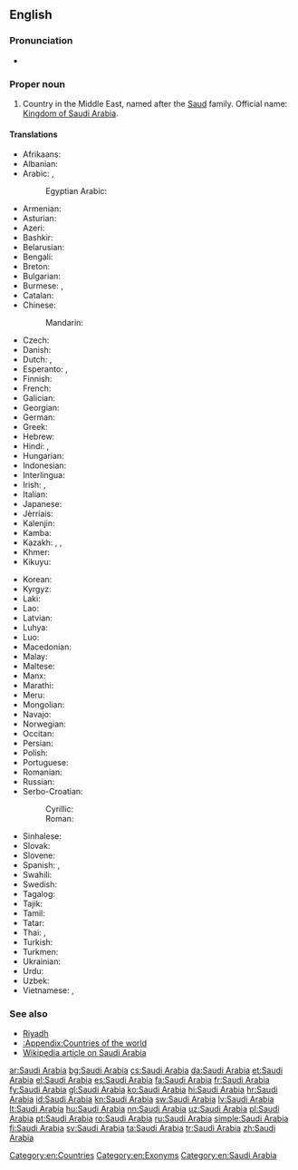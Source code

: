 ==English==
{{wikipedia}}

===Pronunciation===
* {{audio|en-us-Saudi Arabia.ogg|Audio (US)|lang=en}}

===Proper noun===
{{en-proper noun|head=[[Saudi]] [[Arabia]]}}

# Country in the Middle East, named after the [[Saud]] family. Official name: [[Kingdom of Saudi Arabia]].

====Translations====
{{trans-top|country in the Middle East}}
* Afrikaans: {{t|af|Saoedi-Arabië}}
* Albanian: {{t|sq|Arabia Saudite}}
* Arabic: {{t|ar|السعودية|f|tr=al-suʿudíyya}}, {{t|ar|المملكة العربية السعودية|f|tr=al-mamlaka al-ʿarabíyya al-suʿudíyya}}
*: Egyptian Arabic: {{t|arz|السعودية|f|tr=e'suʕudeya|sc=Arab}}
* Armenian: {{t|hy|Սաուդյան Արաբիա|tr=Saudyan Arabia}}
* Asturian: {{t+|ast|Arabia Saudita|f}}
* Azeri: {{t+|az|Səudiyyə Ərəbistanı}}
* Bashkir: {{t|ba|Сәғүд Ғәрәбстаны|tr=Säğüd Ğäräbstanı|sc=Cyrl}}
* Belarusian: {{t|be|Саудаўская Аравія|f|tr=Saúdaŭskaja Arávija}}
* Bengali: {{t|bn|সৌদি আরব|tr=saudi arôb|sc=Beng}}
* Breton: {{t|br|Arabia Saoudat}}
* Bulgarian: {{t+|bg|Саудитка Арабия|f|tr=Saúditka Arábija}}
* Burmese: {{t|my|ဆော်ဒီအာရေဗ္ယ|tr=sʰɔdi aẏebyá|sc=Mymr}}, {{t|my|ဆော်ဒီအာရေဗျနိုင်ငံ|tr=sʰɔdi aẏebyá nain-gan|sc=Mymr}}
* Catalan: {{t+|ca|Aràbia Saudita|f}}
* Chinese:
*: Mandarin: {{t+|cmn|沙特阿拉伯|tr=Shātè-Ālābó|sc=Hani}}
* Czech: {{t+|cs|Saúdská Arábie|f}}
* Danish: {{t|da|Saudi-Arabien}}
* Dutch: {{t+|nl|Saudi-Arabië}}, {{t+|nl|Saoedi-Arabië}}
* Esperanto: {{t|eo|Saudarabio}}, {{t|eo|Saud-Arabio}}
* Finnish: {{t+|fi|Saudi-Arabia}}
* French: {{t+|fr|Arabie Saoudite|f}}
* Galician: {{t+|gl|Arabia Saudí}}
* Georgian: {{t|ka|საუდის არაბეთი|tr=saudis arabeti|sc=Geor}}
* German: {{t+|de|Saudi-Arabien|n}}
* Greek: {{t+|el|Σαουδική Αραβία|f|tr=Saoudikí Aravía}}
* Hebrew: {{t|he|ערב הסעודית|f|tr=‘Aráv ha-Sa’udít}}
* Hindi: {{t|hi|सऊदी अरब|tr=saūdī arab}}, {{t+|hi|सउदी अरब|tr=sa'udī arab}}
* Hungarian: {{t+|hu|Szaúd-Arábia}}
* Indonesian: {{t|id|Arab Saudi}}
* Interlingua: {{t|ia|Arabia Saudi}}
* Irish: {{t|ga|Araib Shádach|f|alt=An Araib Shádach}}, {{t|ga|Ríocht na hAraibe Sádaí|f}}
* Italian: {{t+|it|Arabia Saudita|f}}
* Japanese: {{t|ja|サウジアラビア|tr=Sauji-Arabia}}
* Jèrriais: {{t|roa-jer|Arabie Saudi|f}}
* Kalenjin: {{t|kln|Saudi Arabia}}
* Kamba: {{t|kam|Saudi Arabia}}
* Kazakh: {{t|kk|Арабстан|tr=Arabstan|sc=Cyrl}}, {{t|kk|Сауд Арабиясы|tr=Sawd Arabïyası|sc=Cyrl}}, {{t|kk|Сауд Аравиясы|tr=Sawd Aravïyası|sc=Cyrl}}
* Khmer: {{t|km|អារ៉ាប៊ីសាអូឌីត|tr=aaraabii saaoodiit|sc=Khmr}}
* Kikuyu: {{t|ki|Saudi Arabia}}
{{trans-mid}}
* Korean: {{t+|ko|사우디아라비아|tr=Saudi-Arabia|sc=Hang}}
* Kyrgyz: {{t|ky|Сауд Аравиясы|tr=Sawd Aravïyası|sc=Cyrl}}
* Laki: {{t|lki|Saudi Arabia}}
* Lao: {{t|lo|ອາຣາບີ​ຊາອູດີ|tr=ālābī sā'ūdī|sc=Laoo}}
* Latvian: {{t+|lv|Saūda Arābija|f}}
* Luhya: {{t|luy|Saudi Arabia}}
* Luo: {{t|luo|Saudi Arabia}}
* Macedonian: {{t|mk|Саудиска Арабија|f|tr=Saúdiska Arábija}}
* Malay: {{t|ms|Arab Saudi}}
* Maltese: {{t|mt|Għarabja Sawdita|f|alt=l-Għarabja Sawdita}}
* Manx: {{t|gv|Araab Saudi|alt=Yn Araab Saudi}}
* Marathi: {{t|mr|सउदी अरब|m|tr=saudī araba|sc=Deva}}
* Meru: {{t|mer|Saudi Arabia}}
* Mongolian: {{t|mn|Саудын Араб|tr=Saudyn Arab|sc=Cyrl}}
* Navajo: {{t|nv|Ásáí Bikéyah Saʼoodí}}
* Norwegian: {{t+|no|Saudi-Arabia}}
* Occitan: {{t+|oc|Arabia Saudita|f}}
* Persian: {{t+|fa|عربستان سعودی|tr='Arebistân-e Sa'udi}}
* Polish: {{t+|pl|Arabia Saudyjska}}
* Portuguese: {{t+|pt|Arábia Saudita|f}}
* Romanian: {{t+|ro|Arabia Saudită|f}}
* Russian: {{t|ru|Саудовская Аравия|f|tr=Saúdovskaja Arávija}}
* Serbo-Croatian:
*: Cyrillic: {{t|sh|Саудијска Арабија|f|sc=Cyrl}}
*: Roman: {{t|sh|Saudijska Arabija|f|sc=Latn}}
* Sinhalese: {{t|si|සවුදි අරාබියාව|tr=savudi arābiyāva|sc=Sinh}}
* Slovak: {{t|sk|Saudská Arábia|f}}
* Slovene: {{t|sl|Savdska Arabija|f}}
* Spanish: {{t+|es|Arabia Saudí|f}}, {{t+|es|Arabia Saudita|f}}
* Swahili: {{t+|sw|saudi arabia}}
* Swedish: {{t+|sv|Saudiarabien}}
* Tagalog: {{t+|tl|Arabyang Saudi}}
* Tajik: {{t|tg|Арабистони Саудӣ|sc=Cyrl}}
* Tamil: {{t|ta|சவுதி அரேபியா|sc=Taml}}
* Tatar: {{t|tt|Согуд Гарәбстаны|tr=Soğud Ğaräbstanı|sc=Cyrl}}
* Thai: {{t+|th|ซาอุดีอาระเบีย|tr=saa-ù-dee-aa-rá-bia}}, {{t|th|ประเทศซาอุดีอาระเบีย|tr=bprà-tâyt saa-ù-dee-aa-rá-bia}}
* Turkish: {{t+|tr|Suudi Arabistan}}
* Turkmen: {{t|tk|Saud Arabystany}}
* Ukrainian: {{t+|uk|Саудівська Аравія|f|tr=Saúdivsʹka Arávija}}
* Urdu: {{t|ur|سعودی عرب|tr=sa'udī arab}}
* Uzbek: {{t+|uz|Saudiya Arabistoni}}
* Vietnamese: {{t|vi|Ả Rập Saudi}}, {{t|vi|Ả Rập Xê Út}}
{{trans-bottom}}

===See also===
* [[Riyadh]]
* [[:Appendix:Countries of the world]]
* [[w:Saudi Arabia|Wikipedia article on Saudi Arabia]]

[[Category:en:Countries]]
[[Category:en:Exonyms]]
[[Category:en:Saudi Arabia]]

[[ar:Saudi Arabia]]
[[bg:Saudi Arabia]]
[[cs:Saudi Arabia]]
[[da:Saudi Arabia]]
[[et:Saudi Arabia]]
[[el:Saudi Arabia]]
[[es:Saudi Arabia]]
[[fa:Saudi Arabia]]
[[fr:Saudi Arabia]]
[[fy:Saudi Arabia]]
[[gl:Saudi Arabia]]
[[ko:Saudi Arabia]]
[[hi:Saudi Arabia]]
[[hr:Saudi Arabia]]
[[id:Saudi Arabia]]
[[kn:Saudi Arabia]]
[[sw:Saudi Arabia]]
[[lv:Saudi Arabia]]
[[lt:Saudi Arabia]]
[[hu:Saudi Arabia]]
[[nn:Saudi Arabia]]
[[uz:Saudi Arabia]]
[[pl:Saudi Arabia]]
[[pt:Saudi Arabia]]
[[ro:Saudi Arabia]]
[[ru:Saudi Arabia]]
[[simple:Saudi Arabia]]
[[fi:Saudi Arabia]]
[[sv:Saudi Arabia]]
[[ta:Saudi Arabia]]
[[tr:Saudi Arabia]]
[[zh:Saudi Arabia]]
